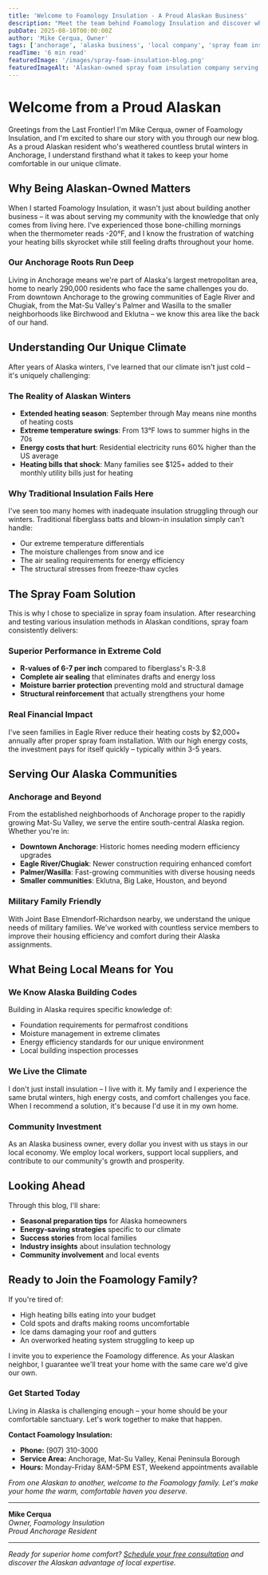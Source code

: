 ---
title: 'Welcome to Foamology Insulation - A Proud Alaskan Business'
description: "Meet the team behind Foamology Insulation and discover why being Alaskan-owned makes all the difference for your home comfort needs."
pubDate: 2025-08-10T00:00:00Z
author: 'Mike Cerqua, Owner'
tags: ['anchorage', 'alaska business', 'local company', 'spray foam insulation', 'alaskan owned']
readTime: '6 min read'
featuredImage: '/images/spray-foam-insulation-blog.png'
featuredImageAlt: 'Alaskan-owned spray foam insulation company serving Anchorage area'
---

# Welcome from a Proud Alaskan

Greetings from the Last Frontier! I'm Mike Cerqua, owner of Foamology Insulation, and I'm excited to share our story with you through our new blog. As a proud Alaskan resident who's weathered countless brutal winters in Anchorage, I understand firsthand what it takes to keep your home comfortable in our unique climate.

## Why Being Alaskan-Owned Matters

When I started Foamology Insulation, it wasn't just about building another business – it was about serving my community with the knowledge that only comes from living here. I've experienced those bone-chilling mornings when the thermometer reads -20°F, and I know the frustration of watching your heating bills skyrocket while still feeling drafts throughout your home.

### Our Anchorage Roots Run Deep

Living in Anchorage means we're part of Alaska's largest metropolitan area, home to nearly 290,000 residents who face the same challenges you do. From downtown Anchorage to the growing communities of Eagle River and Chugiak, from the Mat-Su Valley's Palmer and Wasilla to the smaller neighborhoods like Birchwood and Eklutna – we know this area like the back of our hand.

## Understanding Our Unique Climate

After years of Alaska winters, I've learned that our climate isn't just cold – it's uniquely challenging:

### The Reality of Alaskan Winters
- **Extended heating season**: September through May means nine months of heating costs
- **Extreme temperature swings**: From 13°F lows to summer highs in the 70s
- **Energy costs that hurt**: Residential electricity runs 60% higher than the US average
- **Heating bills that shock**: Many families see $125+ added to their monthly utility bills just for heating

### Why Traditional Insulation Fails Here

I've seen too many homes with inadequate insulation struggling through our winters. Traditional fiberglass batts and blown-in insulation simply can't handle:
- Our extreme temperature differentials
- The moisture challenges from snow and ice
- The air sealing requirements for energy efficiency
- The structural stresses from freeze-thaw cycles

## The Spray Foam Solution

This is why I chose to specialize in spray foam insulation. After researching and testing various insulation methods in Alaskan conditions, spray foam consistently delivers:

### Superior Performance in Extreme Cold
- **R-values of 6-7 per inch** compared to fiberglass's R-3.8
- **Complete air sealing** that eliminates drafts and energy loss
- **Moisture barrier protection** preventing mold and structural damage
- **Structural reinforcement** that actually strengthens your home

### Real Financial Impact
I've seen families in Eagle River reduce their heating costs by $2,000+ annually after proper spray foam installation. With our high energy costs, the investment pays for itself quickly – typically within 3-5 years.

## Serving Our Alaska Communities

### Anchorage and Beyond
From the established neighborhoods of Anchorage proper to the rapidly growing Mat-Su Valley, we serve the entire south-central Alaska region. Whether you're in:

- **Downtown Anchorage**: Historic homes needing modern efficiency upgrades
- **Eagle River/Chugiak**: Newer construction requiring enhanced comfort
- **Palmer/Wasilla**: Fast-growing communities with diverse housing needs
- **Smaller communities**: Eklutna, Big Lake, Houston, and beyond

### Military Family Friendly
With Joint Base Elmendorf-Richardson nearby, we understand the unique needs of military families. We've worked with countless service members to improve their housing efficiency and comfort during their Alaska assignments.

## What Being Local Means for You

### We Know Alaska Building Codes
Building in Alaska requires specific knowledge of:
- Foundation requirements for permafrost conditions
- Moisture management in extreme climates  
- Energy efficiency standards for our unique environment
- Local building inspection processes

### We Live the Climate
I don't just install insulation – I live with it. My family and I experience the same brutal winters, high energy costs, and comfort challenges you face. When I recommend a solution, it's because I'd use it in my own home.

### Community Investment
As an Alaska business owner, every dollar you invest with us stays in our local economy. We employ local workers, support local suppliers, and contribute to our community's growth and prosperity.

## Looking Ahead

Through this blog, I'll share:
- **Seasonal preparation tips** for Alaska homeowners
- **Energy-saving strategies** specific to our climate
- **Success stories** from local families
- **Industry insights** about insulation technology
- **Community involvement** and local events

## Ready to Join the Foamology Family?

If you're tired of:
- High heating bills eating into your budget
- Cold spots and drafts making rooms uncomfortable  
- Ice dams damaging your roof and gutters
- An overworked heating system struggling to keep up

I invite you to experience the Foamology difference. As your Alaskan neighbor, I guarantee we'll treat your home with the same care we'd give our own.

### Get Started Today

Living in Alaska is challenging enough – your home should be your comfortable sanctuary. Let's work together to make that happen.

**Contact Foamology Insulation:**
- **Phone:** (907) 310-3000
- **Service Area:** Anchorage, Mat-Su Valley, Kenai Peninsula Borough
- **Hours:** Monday-Friday 8AM-5PM EST, Weekend appointments available

*From one Alaskan to another, welcome to the Foamology family. Let's make your home the warm, comfortable haven you deserve.*

---

**Mike Cerqua**  
*Owner, Foamology Insulation*  
*Proud Anchorage Resident*

---

*Ready for superior home comfort? [Schedule your free consultation](#contact-form) and discover the Alaskan advantage of local expertise.*